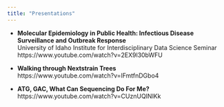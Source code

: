 ```yaml
---
title: "Presentations"
---
```

* **Molecular Epidemiology in Public Health: Infectious Disease Surveillance and Outbreak Response**  
University of Idaho Institute for Interdisciplinary Data Science Seminar  
https://www.youtube.com/watch?v=2EX9l30bWFU

* **Walking through Nextstrain Trees**  
https://www.youtube.com/watch?v=lFmtfnDGbo4

* **ATG, GAC, What Can Sequencing Do For Me?**  
https://www.youtube.com/watch?v=CUznUQINlKk